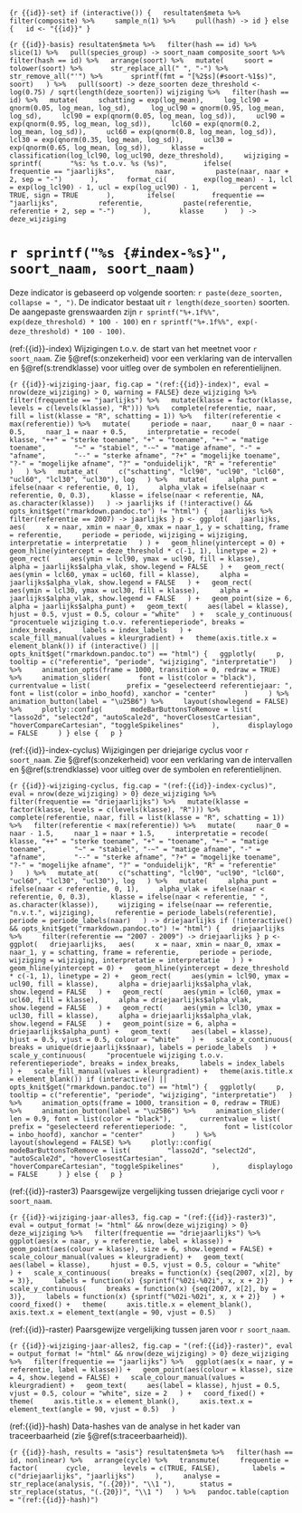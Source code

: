 ```{r {{id}}-set}
if (interactive()) {
  resultaten$meta %>%
    filter(composite) %>%
    sample_n(1) %>%
    pull(hash) -> id
} else {
  id <- "{{id}}"
}
```

```{r {{id}}-basis}
resultaten$meta %>%
  filter(hash == id) %>%
  slice(1) %>%
  pull(species_group) -> soort_naam
composite_soort %>%
  filter(hash == id) %>%
  arrange(soort) %>%
  mutate(
    soort = tolower(soort) %>%
      str_replace_all(" ", "-") %>%
      str_remove_all("'") %>%
      sprintf(fmt = "[%2$s](#soort-%1$s)", soort)
  ) %>%
  pull(soort) -> deze_soorten
deze_threshold <- log(0.75) / sqrt(length(deze_soorten))
wijziging %>%
  filter(hash == id) %>%
  mutate(
    schatting = exp(log_mean),
    log_lcl90 = qnorm(0.05, log_mean, log_sd),
    log_ucl90 = qnorm(0.95, log_mean, log_sd),
    lcl90 = exp(qnorm(0.05, log_mean, log_sd)),
    ucl90 = exp(qnorm(0.95, log_mean, log_sd)),
    lcl60 = exp(qnorm(0.2, log_mean, log_sd)),
    ucl60 = exp(qnorm(0.8, log_mean, log_sd)),
    lcl30 = exp(qnorm(0.35, log_mean, log_sd)),
    ucl30 = exp(qnorm(0.65, log_mean, log_sd)),
    klasse = classification(log_lcl90, log_ucl90, deze_threshold),
    wijziging = sprintf(
      "%s: %s t.o.v. %s (%s)", 
       ifelse(
        frequentie == "jaarlijks", 
        naar, 
        paste(naar, naar + 2, sep = "-")
      ),
      format_ci(
        exp(log_mean) - 1, lcl = exp(log_lcl90) - 1, ucl = exp(log_ucl90) - 1, 
        percent = TRUE, sign = TRUE
      ),
       ifelse(
        frequentie == "jaarlijks", 
        referentie, 
        paste(referentie, referentie + 2, sep = "-")
      ),
      klasse
    )
  ) -> deze_wijziging
```

# `r sprintf("%s {#index-%s}", soort_naam, soort_naam)`

Deze indicator is gebaseerd op volgende soorten: `r paste(deze_soorten, collapse = ", ")`.
De indicator bestaat uit `r length(deze_soorten)` soorten.
De aangepaste grenswaarden zijn `r sprintf("%+.1f%%", exp(deze_threshold) * 100 - 100)` en `r sprintf("%+.1f%%", exp(-deze_threshold) * 100 - 100)`.

(ref:{{id}}-index) Wijzigingen t.o.v. de start van het meetnet voor `r soort_naam`. Zie §\@ref(s:onzekerheid) voor een verklaring van de intervallen en §\@ref(s:trendklasse) voor uitleg over de symbolen en referentielijnen.

```{r {{id}}-wijziging-jaar, fig.cap = "(ref:{{id}}-index)", eval = nrow(deze_wijziging) > 0, warning = FALSE}
deze_wijziging %>%
  filter(frequentie == "jaarlijks") %>%
  mutate(klasse = factor(klasse, levels = c(levels(klasse), "R"))) %>%
  complete(referentie, naar, fill = list(klasse = "R", schatting = 1)) %>%
  filter(referentie < max(referentie)) %>%
  mutate(
    periode = naar,
    naar_0 = naar - 0.5,
    naar_1 = naar + 0.5,
    interpretatie = recode(
      klasse, "++" = "sterke toename", "+" = "toename", "+~" = "matige toename",
      "~" = "stabiel", "-~" = "matige afname", "-" = "afname",
      "--" = "sterke afname", "?+" = "mogelijke toename",
      "?-" = "mogelijke afname", "?" = "onduidelijk", "R" = "referentie"
    )
  ) %>%
  mutate_at(
    c("schatting", "lcl90", "ucl90", "lcl60", "ucl60", "lcl30", "ucl30"), log
  ) %>%
  mutate(
    alpha_punt = ifelse(naar < referentie, 0, 1),
    alpha_vlak = ifelse(naar < referentie, 0, 0.3),
    klasse = ifelse(naar < referentie, NA, as.character(klasse))
  ) -> jaarlijks
if (!interactive() && opts_knit$get("rmarkdown.pandoc.to") != "html") {
  jaarlijks %>%
    filter(referentie == 2007) -> jaarlijks
}
p <- ggplot(
  jaarlijks,
  aes(
    x = naar, xmin = naar_0, xmax = naar_1, y = schatting, frame = referentie,
    periode = periode, wijziging = wijziging, interpretatie = interpretatie
  )
) +
  geom_hline(yintercept = 0) +
  geom_hline(yintercept = deze_threshold * c(-1, 1), linetype = 2) +
  geom_rect(
    aes(ymin = lcl90, ymax = ucl90, fill = klasse),
    alpha = jaarlijks$alpha_vlak, show.legend = FALSE
  ) +
  geom_rect(
    aes(ymin = lcl60, ymax = ucl60, fill = klasse),
    alpha = jaarlijks$alpha_vlak, show.legend = FALSE
  ) +
  geom_rect(
    aes(ymin = lcl30, ymax = ucl30, fill = klasse),
    alpha = jaarlijks$alpha_vlak, show.legend = FALSE
  ) +
  geom_point(size = 6, alpha = jaarlijks$alpha_punt) +
  geom_text(
    aes(label = klasse),
    hjust = 0.5, vjust = 0.5, colour = "white"
  ) +
  scale_y_continuous(
    "procentuele wijziging t.o.v. referentieperiode", breaks = index_breaks,
    labels = index_labels
  ) +
  scale_fill_manual(values = kleurgradient) +
  theme(axis.title.x = element_blank())
if (interactive() || opts_knit$get("rmarkdown.pandoc.to") == "html") {
  ggplotly(
    p,
    tooltip = c("referentie", "periode", "wijziging", "interpretatie")
  ) %>%
    animation_opts(frame = 1000, transition = 0, redraw = TRUE) %>%
    animation_slider(
      font = list(color = "black"),
      currentvalue = list(
        prefix = "geselecteerd referentiejaar: ",
        font = list(color = inbo_hoofd), xanchor = "center"
      )
    ) %>%
    animation_button(label = "\u25B6") %>%
    layout(showlegend = FALSE) %>%
    plotly::config(
      modeBarButtonsToRemove = list(
        "lasso2d", "select2d", "autoScale2d", "hoverClosestCartesian",
        "hoverCompareCartesian", "toggleSpikelines"
      ),
      displaylogo = FALSE
    )
} else {
  p
}
```

(ref:{{id}}-index-cyclus) Wijzigingen per driejarige cyclus voor `r soort_naam`. Zie §\@ref(s:onzekerheid) voor een verklaring van de intervallen en §\@ref(s:trendklasse) voor uitleg over de symbolen en referentielijnen.

```{r {{id}}-wijziging-cyclus, fig.cap = "(ref:{{id}}-index-cyclus)", eval = nrow(deze_wijziging) > 0}
deze_wijziging %>%
  filter(frequentie == "driejaarlijks") %>%
  mutate(klasse = factor(klasse, levels = c(levels(klasse), "R"))) %>%
  complete(referentie, naar, fill = list(klasse = "R", schatting = 1)) %>%
  filter(referentie < max(referentie)) %>%
  mutate(
    naar_0 = naar - 1.5,
    naar_1 = naar + 1.5,
    interpretatie = recode(
      klasse, "++" = "sterke toename", "+" = "toename", "+~" = "matige toename",
      "~" = "stabiel", "-~" = "matige afname", "-" = "afname",
      "--" = "sterke afname", "?+" = "mogelijke toename",
      "?-" = "mogelijke afname", "?" = "onduidelijk", "R" = "referentie"
    )
  ) %>%
  mutate_at(
    c("schatting", "lcl90", "ucl90", "lcl60", "ucl60", "lcl30", "ucl30"), log
  ) %>%
  mutate(
    alpha_punt = ifelse(naar < referentie, 0, 1),
    alpha_vlak = ifelse(naar < referentie, 0, 0.3),
    klasse = ifelse(naar < referentie, " ", as.character(klasse)),
    wijziging = ifelse(naar == referentie, "n.v.t.", wijziging),
    referentie = periode_labels(referentie),
    periode = periode_labels(naar)
  ) -> driejaarlijks
if (!interactive() && opts_knit$get("rmarkdown.pandoc.to") != "html") {
  driejaarlijks %>%
    filter(referentie == "2007 - 2009") -> driejaarlijks
}
p <- ggplot(
  driejaarlijks,
  aes(
    x = naar, xmin = naar_0, xmax = naar_1, y = schatting, frame = referentie,
    periode = periode, wijziging = wijziging, interpretatie = interpretatie
  )
) +
  geom_hline(yintercept = 0) +
  geom_hline(yintercept = deze_threshold * c(-1, 1), linetype = 2) +
  geom_rect(
    aes(ymin = lcl90, ymax = ucl90, fill = klasse),
    alpha = driejaarlijks$alpha_vlak, show.legend = FALSE
  ) +
  geom_rect(
    aes(ymin = lcl60, ymax = ucl60, fill = klasse),
    alpha = driejaarlijks$alpha_vlak, show.legend = FALSE
  ) +
  geom_rect(
    aes(ymin = lcl30, ymax = ucl30, fill = klasse),
    alpha = driejaarlijks$alpha_vlak, show.legend = FALSE
  ) +
  geom_point(size = 6, alpha = driejaarlijks$alpha_punt) +
  geom_text(
    aes(label = klasse), hjust = 0.5, vjust = 0.5, colour = "white"
  ) +
  scale_x_continuous(
    breaks = unique(driejaarlijks$naar), labels = periode_labels
  ) +
  scale_y_continuous(
    "procentuele wijziging t.o.v. referentieperiode", breaks = index_breaks,
    labels = index_labels
  ) +
  scale_fill_manual(values = kleurgradient) +
  theme(axis.title.x = element_blank())
if (interactive() || opts_knit$get("rmarkdown.pandoc.to") == "html") {
  ggplotly(
    p,
    tooltip = c("referentie", "periode", "wijziging", "interpretatie")
  ) %>%
    animation_opts(frame = 1000, transition = 0, redraw = TRUE) %>%
    animation_button(label = "\u25B6") %>%
    animation_slider(
      len = 0.9, font = list(color = "black"),
      currentvalue = list(
        prefix = "geselecteerd referentieperiode: ",
        font = list(color = inbo_hoofd), xanchor = "center"
      )
    ) %>%
    layout(showlegend = FALSE) %>%
    plotly::config(
      modeBarButtonsToRemove = list(
        "lasso2d", "select2d", "autoScale2d", "hoverClosestCartesian",
        "hoverCompareCartesian", "toggleSpikelines"
      ),
      displaylogo = FALSE
    )
} else {
  p
}
```


(ref:{{id}}-raster3) Paarsgewijze vergelijking tussen driejarige cycli voor `r soort_naam`.

```{r {{id}}-wijziging-jaar-alles3, fig.cap = "(ref:{{id}}-raster3)", eval = output_format != "html" && nrow(deze_wijziging) > 0}
deze_wijziging %>%
  filter(frequentie == "driejaarlijks") %>%
  ggplot(aes(x = naar, y = referentie, label = klasse)) +
  geom_point(aes(colour = klasse), size = 6, show.legend = FALSE) +
  scale_colour_manual(values = kleurgradient) +
  geom_text(
    aes(label = klasse),
    hjust = 0.5, vjust = 0.5, colour = "white"
  ) +
  scale_x_continuous(
    breaks = function(x) {seq(2007, x[2], by = 3)},
    labels = function(x) {sprintf("%02i-%02i", x, x + 2)}
  ) +
  scale_y_continuous(
    breaks = function(x) {seq(2007, x[2], by = 3)},
    labels = function(x) {sprintf("%02i-%02i", x, x + 2)}
  ) +
  coord_fixed() +
  theme(
    axis.title.x = element_blank(),
    axis.text.x = element_text(angle = 90, vjust = 0.5)
  )
```

(ref:{{id}}-raster) Paarsgewijze vergelijking tussen jaren voor `r soort_naam`.

```{r {{id}}-wijziging-jaar-alles2, fig.cap = "(ref:{{id}}-raster)", eval = output_format != "html" && nrow(deze_wijziging) > 0}
deze_wijziging %>%
  filter(frequentie == "jaarlijks") %>%
  ggplot(aes(x = naar, y = referentie, label = klasse)) +
  geom_point(aes(colour = klasse), size = 4, show.legend = FALSE) +
  scale_colour_manual(values = kleurgradient) +
  geom_text(
    aes(label = klasse), hjust = 0.5, vjust = 0.5, colour = "white", size = 2
  ) +
  coord_fixed() +
  theme(
    axis.title.x = element_blank(),
    axis.text.x = element_text(angle = 90, vjust = 0.5)
  )
```

(ref:{{id}}-hash) Data-hashes van de analyse in het kader van traceerbaarheid (zie §\@ref(s:traceerbaarheid)).

```{r {{id}}-hash, results = "asis"}
resultaten$meta %>%
  filter(hash == id, nonlinear) %>%
  arrange(cycle) %>%
  transmute(
    frequentie = factor(
      cycle, 
      levels = c(TRUE, FALSE), 
      labels = c("driejaarlijks", "jaarlijks")
    ),
    analyse = str_replace(analysis, "(.{20})", "\\1 "), 
    status = str_replace(status, "(.{20})", "\\1 ")
  ) %>%
  pandoc.table(caption = "(ref:{{id}}-hash)")
```

